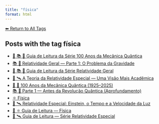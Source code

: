 ```yaml
---
title: "física"
format: html
---
```


[⬅ Return to All Tags](../tags.qmd)

## Posts with the tag **física**

- [🧭 📚 🧬 Guia de Leitura da Série 100 Anos da Mecânica Quântica](/posts/fisica/guia-100-anos-mecanica-quantica.html)
- [📚 🌠 Relatividade Geral — Parte 1: O Problema da Gravidade](/posts/fisica/relatividade-geral-parte1.html)
- [🧭 📚 🌠 Guia de Leitura da Série Relatividade Geral](/posts/fisica/guia-relatividade-geral.html)
- [📘 🛰️ A Teoria da Relatividade Especial — Uma Visão Mais Acadêmica](/posts/fisica/relatividade-especial-academico.html)
- [📘 🧬 100 Anos da Mecânica Quântica (1925–2025)](/posts/fisica/100-anos-mecanica-quantica.html)
- [📚 🧬 Parte 1 — Antes da Revolução Quântica (Aprofundamento)](/posts/fisica/parte-1-mecanica-quantica.html)
- [⚛️ Física](/posts/fisica/index.html)
- [📘 🛰️ Relatividade Especial: Einstein, o Tempo e a Velocidade da Luz](/posts/fisica/relatividade-especial.html)
- [🧭 ⚛️ Guia de Leitura — Física](/posts/fisica/guia-fisica.html)
- [🧭 🛰️ Guia de Leitura — Série Relatividade Especial](/posts/fisica/guia-relatividade-especial.html)
